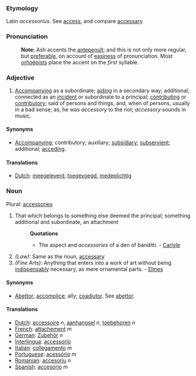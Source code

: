 ===Etymology===
Latin ''accessorius''. See [[access]], and compare [[accessary]]
===Pronunciation===
:'''Note:''' Ash accents the [[antepenult]]; and this is not only more regular, but [[preferable]], on account of [[easiness]] of pronunciation. Most [[orhoëpists]] place the accent on the ''first'' syllable.
===Adjective===
#[[Accompanying]] as a subordinate; [[aiding]] in a secondary way; additional; connected as an [[incident]] or subordinate to a principal; [[contributing]] or [[contributory]]; said of persons and things, and, when of persons, usually in a bad sense; as, he was ''accessory'' to the riot; ''accessory'' sounds in music.
====Synonyms====
*[[Accompanying]]; contributory; auxiliary; [[subsidiary]]; [[subservient]]; additional; [[acceding]].

====Translations====
*[[Dutch]]: [[meegeleverd]], [[toegevoegd]], [[medeplichtig]]
===Noun===
Plural: [[accessories]]
#That which belongs to something else deemed the principal; something additional and subordinate, an attachment
#:'''Quotations'''
#:*The aspect and ''accessories'' of a den of banditti. - [[Carlyle]]
#''(Law):'' Same as the noun, [[accessary]]
#''(Fine Arts):'' Anything that enters into a work of art without being [[indispensably]] necessary, as mere ornamental parts. - [[Elmes]]

====Synonyms====
*[[Abettor]]; [[accomplice]]; ally; [[coadjutor]]. See [[abettor]].

====Translations====
*[[Dutch]]: [[accessoire]] ''n'', [[aanhangsel]] ''n'', [[toebehoren]] ''n''
*[[French]]: [[attachement]] ''m''
*[[German]]: [[Zubehör]] ''n''
*[[Interlingua]]: [[accessorio]]
*[[Italian]]: [[collegamento]] ''m''
*[[Portuguese]]: [[acessório]] ''m''
*[[Romanian]]: [[accesoriu]] ''n''
*[[Spanish]]: [[accesorio]] ''m''